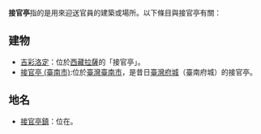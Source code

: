 '''接官亭'''指的是用來迎送官員的建築或場所。以下條目與接官亭有關：

== 建物 ==
*[[吉彩洛定|吉彩洛定]]：位於[[西藏|西藏]][[拉薩|拉薩]]的「接官亭」。
*[[接官亭_(臺南市)|接官亭 (臺南市)]]:位於[[臺灣|臺灣]][[臺南市|臺南市]]，是昔日[[臺灣府城|臺灣府城]]（臺南府城）的接官亭。

== 地名 ==
*[[接官亭鎮|接官亭鎮]]：位在{{PRC admin/fullname|61/07/27/101/000|3}}。

{{消歧義|cat=三字消歧義}}